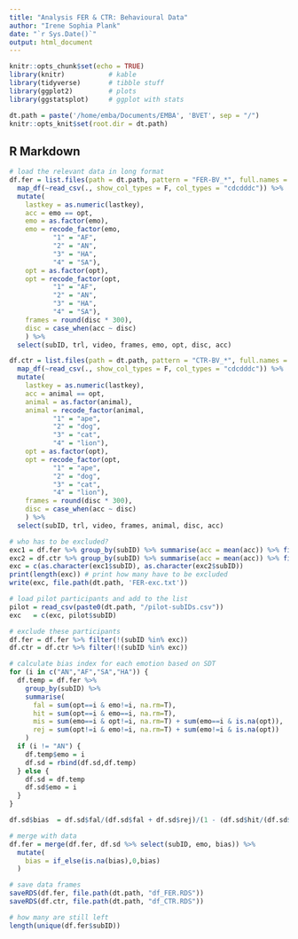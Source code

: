```yaml
---
title: "Analysis FER & CTR: Behavioural Data"
author: "Irene Sophia Plank"
date: "`r Sys.Date()`"
output: html_document
---
```


```r
knitr::opts_chunk$set(echo = TRUE)
library(knitr)           # kable
library(tidyverse)       # tibble stuff
library(ggplot2)         # plots
library(ggstatsplot)     # ggplot with stats

dt.path = paste('/home/emba/Documents/EMBA', 'BVET', sep = "/")
knitr::opts_knit$set(root.dir = dt.path)

```

## R Markdown

<style type="text/css">
.main-container {
  max-width: 1100px;
  margin-left: auto;
  margin-right: auto;
}
</style>

```r
# load the relevant data in long format
df.fer = list.files(path = dt.path, pattern = "FER-BV_*", full.names = T) %>%
  map_df(~read_csv(., show_col_types = F, col_types = "cdcdddc")) %>% 
  mutate(
    lastkey = as.numeric(lastkey),
    acc = emo == opt,
    emo = as.factor(emo),
    emo = recode_factor(emo, 
           "1" = "AF",
           "2" = "AN",
           "3" = "HA",
           "4" = "SA"),
    opt = as.factor(opt),
    opt = recode_factor(opt, 
           "1" = "AF",
           "2" = "AN",
           "3" = "HA",
           "4" = "SA"),
    frames = round(disc * 300), 
    disc = case_when(acc ~ disc)
    ) %>%
  select(subID, trl, video, frames, emo, opt, disc, acc)

df.ctr = list.files(path = dt.path, pattern = "CTR-BV_*", full.names = T) %>%
  map_df(~read_csv(., show_col_types = F, col_types = "cdcdddc")) %>% 
  mutate(
    lastkey = as.numeric(lastkey),
    acc = animal == opt,
    animal = as.factor(animal),
    animal = recode_factor(animal, 
           "1" = "ape",
           "2" = "dog",
           "3" = "cat",
           "4" = "lion"),
    opt = as.factor(opt),
    opt = recode_factor(opt, 
           "1" = "ape",
           "2" = "dog",
           "3" = "cat",
           "4" = "lion"),
    frames = round(disc * 300), 
    disc = case_when(acc ~ disc)
    ) %>%
  select(subID, trl, video, frames, animal, disc, acc)

# who has to be excluded? 
exc1 = df.fer %>% group_by(subID) %>% summarise(acc = mean(acc)) %>% filter(acc < 2/3)
exc2 = df.ctr %>% group_by(subID) %>% summarise(acc = mean(acc)) %>% filter(acc < 2/3)
exc = c(as.character(exc1$subID), as.character(exc2$subID))
print(length(exc)) # print how many have to be excluded
write(exc, file.path(dt.path, 'FER-exc.txt'))

# load pilot participants and add to the list
pilot = read_csv(paste0(dt.path, "/pilot-subIDs.csv"))
exc   = c(exc, pilot$subID)

# exclude these participants
df.fer = df.fer %>% filter(!(subID %in% exc))
df.ctr = df.ctr %>% filter(!(subID %in% exc))

# calculate bias index for each emotion based on SDT
for (i in c("AN","AF","SA","HA")) {
  df.temp = df.fer %>%
    group_by(subID) %>%
    summarise(
      fal = sum(opt==i & emo!=i, na.rm=T),                             # false alarm
      hit = sum(opt==i & emo==i, na.rm=T),                             # hit: correct answer
      mis = sum(emo==i & opt!=i, na.rm=T) + sum(emo==i & is.na(opt)),  # miss
      rej = sum(opt!=i & emo!=i, na.rm=T) + sum(emo!=i & is.na(opt))   # correct rejection
    )
  if (i != "AN") {
    df.temp$emo = i
    df.sd = rbind(df.sd,df.temp)
  } else {
    df.sd = df.temp
    df.sd$emo = i
  }
}

df.sd$bias  = df.sd$fal/(df.sd$fal + df.sd$rej)/(1 - (df.sd$hit/(df.sd$hit + df.sd$mis) - df.sd$fal/(df.sd$fal + df.sd$rej)))

# merge with data
df.fer = merge(df.fer, df.sd %>% select(subID, emo, bias)) %>%
  mutate(
    bias = if_else(is.na(bias),0,bias)
  )

# save data frames
saveRDS(df.fer, file.path(dt.path, "df_FER.RDS"))
saveRDS(df.ctr, file.path(dt.path, "df_CTR.RDS"))

# how many are still left
length(unique(df.fer$subID))

```
